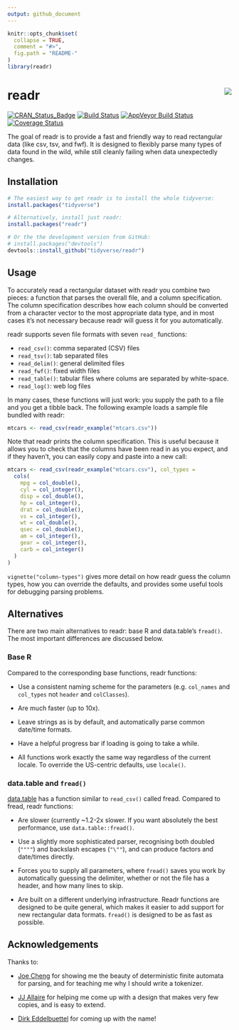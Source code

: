 ```yaml
---
output: github_document
---
```


<!-- README.md is generated from README.Rmd. Please edit that file -->

```r
knitr::opts_chunk$set(
  collapse = TRUE,
  comment = "#>",
  fig.path = "README-"
)
library(readr)
```

# readr <img src="logo.png" align="right" />

[![CRAN_Status_Badge](http://www.r-pkg.org/badges/version/readr)](http://cran.r-project.org/package=readr)
[![Build Status](https://travis-ci.org/tidyverse/readr.png?branch=master)](https://travis-ci.org/tidyverse/readr)
[![AppVeyor Build Status](https://ci.appveyor.com/api/projects/status/github/tidyverse/readr?branch=master&svg=true)](https://ci.appveyor.com/project/tidyverse/readr)
[![Coverage Status](http://codecov.io/github/tidyverse/readr/coverage.svg?branch=master)](http://codecov.io/tidyverse/hadley/readr?branch=master)

The goal of readr is to provide a fast and friendly way to read rectangular data (like csv, tsv, and fwf). It is designed to flexibly parse many types of data found in the wild, while still cleanly failing when data unexpectedly changes.

## Installation

```r
# The easiest way to get readr is to install the whole tidyverse:
install.packages("tidyverse")

# Alternatively, install just readr:
install.packages("readr")

# Or the the development version from GitHub:
# install.packages("devtools")
devtools::install_github("tidyverse/readr")
```

## Usage

To accurately read a rectangular dataset with readr you combine two pieces: a function that parses the overall file, and a column specification. The column specification describes how each column should be converted from a character vector to the most appropriate data type, and in most cases it's not necessary because readr will guess it for you automatically. 

readr supports seven file formats with seven `read_` functions:

* `read_csv()`: comma separated (CSV) files
* `read_tsv()`: tab separated files
* `read_delim()`: general delimited files
* `read_fwf()`: fixed width files 
* `read_table()`: tabular files where colums are separated by white-space.
* `read_log()`: web log files

In many cases, these functions will just work: you supply the path to a file and you get a tibble back. The following example loads a sample file bundled with readr:

```r
mtcars <- read_csv(readr_example("mtcars.csv"))
```

Note that readr prints the column specification. This is useful because it allows you to check that the columns have been read in as you expect, and if they haven't, you can easily copy and paste into a new call:

```r
mtcars <- read_csv(readr_example("mtcars.csv"), col_types = 
  cols(
    mpg = col_double(),
    cyl = col_integer(),
    disp = col_double(),
    hp = col_integer(),
    drat = col_double(),
    vs = col_integer(),
    wt = col_double(),
    qsec = col_double(),
    am = col_integer(),
    gear = col_integer(),
    carb = col_integer()
  )
)
```

`vignette("column-types")` gives more detail on how readr guess the column types, how you can override the defaults, and provides some useful tools for debugging parsing problems.

## Alternatives

There are two main alternatives to readr: base R and data.table's `fread()`. The most important differences are discussed below.

### Base R

Compared to the corresponding base functions, readr functions:

* Use a consistent naming scheme for the parameters (e.g. `col_names` and 
 `col_types` not `header` and `colClasses`).
 
* Are much faster (up to 10x).

* Leave strings as is by default, and automatically parse common 
  date/time formats.

* Have a helpful progress bar if loading is going to take a while.

* All functions work exactly the same way regardless of the current locale.
  To override the US-centric defaults, use `locale()`.

### data.table and `fread()`

[data.table](https://github.com/Rdatatable/data.table) has a function similar to `read_csv()` called fread. Compared to fread, readr functions:

* Are slower (currently ~1.2-2x slower. If you want absolutely the best 
  performance, use `data.table::fread()`.
  
* Use a slightly more sophisticated parser, recognising both 
  doubled (`""""`) and backslash escapes (`"\""`), and can produce
  factors and date/times directly.
  
* Forces you to supply all parameters, where `fread()` saves you work by
  automatically guessing the delimiter, whether or not the file has a
  header, and how many lines to skip.
  
* Are built on a different underlying infrastructure. Readr functions
  are designed to be quite general, which makes it easier to add 
  support for new rectangular data formats. `fread()` is designed to be 
  as fast as possible.

## Acknowledgements

Thanks to:

* [Joe Cheng](https://github.com/jcheng5) for showing me the beauty of
  deterministic finite automata for parsing, and for teaching me why I 
  should write a tokenizer.
  
* [JJ Allaire](https://github.com/jjallaire) for helping me come up with a
  design that makes very few copies, and is easy to extend.
  
* [Dirk Eddelbuettel](http://dirk.eddelbuettel.com) for coming up with the
  name!
